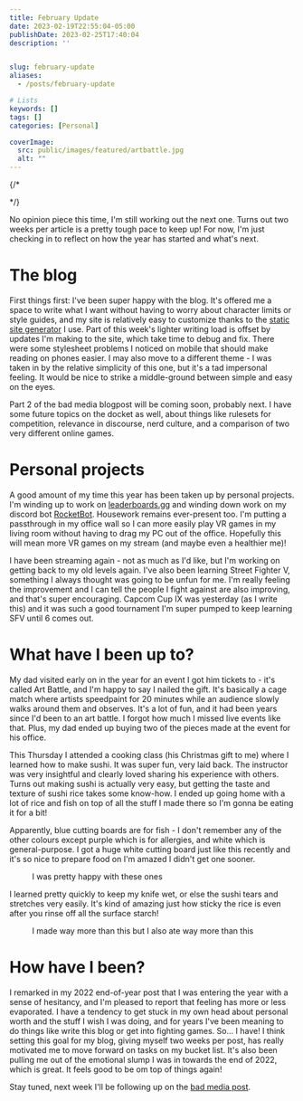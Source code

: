 ```yaml
---
title: February Update
date: 2023-02-19T22:55:04-05:00
publishDate: 2023-02-25T17:40:04
description: ''


slug: february-update
aliases:
  - /posts/february-update

# Lists
keywords: []
tags: []
categories: [Personal]

coverImage:
  src: public/images/featured/artbattle.jpg
  alt: ""
---
```


{/* <!-- Stuff I've been doing -->
<!--
- Art Battle
- House work
- Writing this blog
  - Making updates
- Working on my own coding projects
  - Finishing Rocket Bot
  - Work on Licenseathon and Leaderboards.gg
  -
- Getting back into streaming
- Learning fighting games - talk about some notable successes and why I like it

- Feeling a lot better than last year, esp. the end of last year
- Pushing my way into doing stuff I want to get done, and working for it
- Feels good to be getting projects finished, even if it's tough to push myself to do them
 -->
 <!--
 Blog updates:
 - Projects page on the top bar
 - Mobile view fixes
 - New theme?
  --> */}

No opinion piece this time, I'm still working out the next one. Turns out two weeks per article is a pretty tough pace to keep up! For now, I'm just checking in to reflect on how the year has started and what's next.

# The blog
First things first: I've been super happy with the blog. It's offered me a space to write what I want without having to worry about character limits or style guides, and my site is relatively easy to customize thanks to the [static site generator](https://gohugo.io) I use. Part of this week's lighter writing load is offset by updates I'm making to the site, which take time to debug and fix. There were some stylesheet problems I noticed on mobile that should make reading on phones easier. I may also move to a different theme - I was taken in by the relative simplicity of this one, but it's a tad impersonal feeling. It would be nice to strike a middle-ground between simple and easy on the eyes.

Part 2 of the bad media blogpost will be coming soon, probably next. I have some future topics on the docket as well, about things like rulesets for competition, relevance in discourse, nerd culture, and a comparison of two very different online games.

# Personal projects
A good amount of my time this year has been taken up by personal projects. I'm winding up to work on [leaderboards.gg](https://info.leaderboards.gg/) and winding down work on my discord bot [RocketBot](https://github.com/Tempystral/hikari-rocket-bot). Housework remains ever-present too. I'm putting a passthrough in my office wall so I can more easily play VR games in my living room without having to drag my PC out of the office. Hopefully this will mean more VR games on my stream (and maybe even a healthier me)!

I have been streaming again - not as much as I'd like, but I'm working on getting back to my old levels again. I've also been learning Street Fighter V, something I always thought was going to be unfun for me. I'm really feeling the improvement and I can tell the people I fight against are also improving, and that's super encouraging. Capcom Cup IX was yesterday (as I write this) and it was such a good tournament I'm super pumped to keep learning SFV until 6 comes out.

# What have I been up to?
My dad visited early on in the year for an event I got him tickets to - it's called Art Battle, and I'm happy to say I nailed the gift. It's basically a cage match where artists speedpaint for 20 minutes while an audience slowly walks around them and observes. It's a lot of fun, and it had been years since I'd been to an art battle. I forgot how much I missed live events like that. Plus, my dad ended up buying two of the pieces made at the event for his office.

This Thursday I attended a cooking class (his Christmas gift to me) where I learned how to make sushi. It was super fun, very laid back. The instructor was very insightful and clearly loved sharing his experience with others. Turns out making sushi is actually very easy, but getting the taste and texture of sushi rice takes some know-how. I ended up going home with a lot of rice and fish on top of all the stuff I made there so I'm gonna be eating it for a bit!

<Figure src="images/IMG20230223190125.jpg" alt="Sliced cucumber and avocado, raw salmon, tuna, crab, grilled tuna, and shrimp sit on a tray next to a cutting board, which holds a bamboo rolling mat and a sheet of nori." >
</Figure>

Apparently, blue cutting boards are for fish - I don't remember any of the other colours except purple which is for allergies, and white which is general-purpose. I got a huge white cutting board just like this recently and it's so nice to prepare food on I'm amazed I didn't get one sooner.

<Figure src="images/IMG20230223193255.jpg"alt="Six maki sit on the cutting board. There are toasted sesame seeds and roe on top. They are delicious.">
I was pretty happy with these ones
</Figure>

I learned pretty quickly to keep my knife wet, or else the sushi tears and stretches very easily. It's kind of amazing just how sticky the rice is even after you rinse off all the surface starch!

<Figure src="images/IMG20230223193258.jpg"alt="Crab maki, reverse-wrapped salmon maki, and salmon and tuna nigiri sushi sit on a plate.">
I made way more than this but I also ate way more than this
</Figure>

# How have I been?
I remarked in my 2022 end-of-year post that I was entering the year with a sense of hesitancy, and I'm pleased to report that feeling has more or less evaporated. I have a tendency to get stuck in my own head about personal worth and the stuff I wish I was doing, and for years I've been meaning to do things like write this blog or get into fighting games. So... I have! I think setting this goal for my blog, giving myself two weeks per post, has really motivated me to move forward on tasks on my bucket list. It's also been pulling me out of the emotional slump I was in towards the end of 2022, which is great. It feels good to be om top of things again!

Stay tuned, next week I'll be following up on the [bad media post](../bad-art-part-1).
